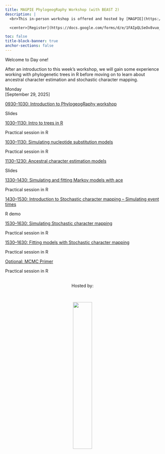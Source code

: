 ```yaml
---
title: MAGPIE PhylogeogRaphy Workshop (with BEAST 2)
description: |
  <br>This in-person workshop is offered and hosted by [MAGPIE](https://www.sfu.ca/magpie.html) in the Department of Mathematics at Simon Fraser University.   

  <center>[Register](https://docs.google.com/forms/d/e/1FAIpQLSeOv8vuo_HdsrBvmoONwcjoCHNAPPXnRvYSXVJmDQBSgpsrJw/viewform?usp=dialog){.btn .btn-outline-primary}</center>

toc: false
title-block-banner: true
anchor-sections: false
---
```


Welcome to Day one! 

After an introduction to this week's workshop, we will gain some experience working with phylogenetic trees in R before moving on to learn about ancestral character estimation and stochastic character mapping.

<!-- ================= Day 1 ================= -->
:::{layout="[[12]]"}

:::{.date}
Monday<br>[September 29, 2025]
:::

:::{layout="[[10]]"}

:::{.card .mb-3}
:::{.card-body}
[0930--1030: Introduction to PhylogeogRaphy workshop](topics/intro_to_workshop/introduction_to_workshop.pdf){.card-title .stretched-link}

:::{.text-muted}
Slides
:::
:::
:::
:::

:::{layout="[[10]]"}

:::{.card .mb-3}
:::{.card-body}
[1030--1130: Intro to trees in R](topics/intro_to_workshop/intro_to_trees.qmd){.card-title .stretched-link}

:::{.text-muted}
Practical session in R
:::
:::
:::
:::

:::{layout="[[10]]"}

:::{.card .mb-3}
:::{.card-body}
[1030--1130: Simulating nucleotide substitution models](topics/ancestral_character_estimation/nucleotide_models.qmd){.card-title .stretched-link}

:::{.text-muted}
Practical session in R
:::
:::
:::
:::


:::{.card .mb-3}
:::{.card-body}
[1130--1230: Ancestral character estimation models](topics/ancestral_character_estimation/ancestral_character_estimation.pdf){.card-title .stretched-link}

:::{.text-muted}
Slides
:::
:::
:::
:::

:::{.card .mb-3}
:::{.card-body}
[1330--1430: Simulating and fitting Markov models with ace](topics/ancestral_character_estimation/ace_sims.qmd){.card-title .stretched-link}

:::{.text-muted}
Practical session in R
:::
:::
:::

:::{.card .mb-3}
:::{.card-body}
[1430--1530: Introduction to Stochastic character mapping -- Simulating event times](topics/character_mapping/waiting_times_simulation.qmd){.card-title .stretched-link}

:::{.text-muted}
R demo
:::
:::
:::


:::{layout="[[10]]"}

:::{.card .mb-3}
:::{.card-body}
[1530--1630: Simulating Stochastic character mapping](topics/character_mapping/stochastic_mapping.qmd){.card-title .stretched-link}

:::{.text-muted}
Practical session in R
:::
:::
:::
:::

:::{.card .mb-3}
:::{.card-body}
[1530--1630: Fitting models with Stochastic character mapping](topics/character_mapping/fit_stochastic_mapping.qmd){.card-title .stretched-link}

:::{.text-muted}
Practical session in R
:::
:::
:::

:::{layout="[[10]]"}

:::{.card .mb-3}
:::{.card-body}
[Optional: MCMC Primer](topics/mcmc_intro.qmd){.card-title .stretched-link}

:::{.text-muted}
Practical session in R
:::
:::
:::
:::



<!--
Can repeat for more days and sessions...
-->

<!--
<br><br>
![](img/duck_coffee.png){fig-alt="front logo"}
-->

<br>
<center>Hosted by:</center>
<br>

<center>![](img/magpieLogo/lightBackground/transparentcircle_darktext.png){fig-alt="host logo" width="35%"}</center>
